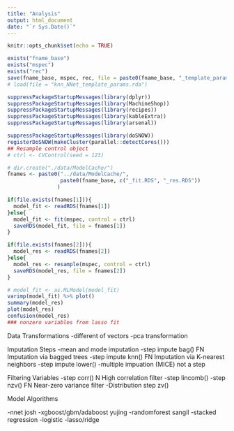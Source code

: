 ```yaml
---
title: "Analysis"
output: html_document
date: "`r Sys.Date()`"
---
```


```r
knitr::opts_chunk$set(echo = TRUE)
```

```r
exists("fname_base")
exists("mspec")
exists("rec")
save(fname_base, mspec, rec, file = paste0(fname_base, "_template_params.rda"))
# load(file = "knn_NNet_template_params.rda")
```

```r
suppressPackageStartupMessages(library(dplyr))
suppressPackageStartupMessages(library(MachineShop))
suppressPackageStartupMessages(library(recipes))
suppressPackageStartupMessages(library(kableExtra))
suppressPackageStartupMessages(library(arsenal))
```

```r
suppressPackageStartupMessages(library(doSNOW))
registerDoSNOW(makeCluster(parallel::detectCores()))
## Resample control object
# ctrl <- CVControl(seed = 123)
```


```r
# dir.create("./data/ModelCache/")
fnames <- paste0("../data/ModelCache/",
                 paste0(fname_base, c("_fit.RDS", "_res.RDS"))
                )

if(file.exists(fnames[1])){
  model_fit <- readRDS(fnames[1])
}else{
  model_fit <- fit(mspec, control = ctrl)
  saveRDS(model_fit, file = fnames[1])
}

if(file.exists(fnames[2])){
  model_res <- readRDS(fnames[2])
}else{
  model_res <- resample(mspec, control = ctrl)
  saveRDS(model_res, file = fnames[2])
}

# model_fit <- as.MLModel(model_fit)
varimp(model_fit) %>% plot()
summary(model_res)
plot(model_res)
confusion(model_res)
### nonzero variables from lasso fit

```

Data Transformations
-different of vectors
-pca transformation

Imputation Steps
-mean and mode imputation
-step impute bag() FN Imputation via bagged trees
-step impute knn() FN Imputation via K-nearest neighbors
-step impute lower()
-multiple impuation (MICE) not a step

Filtering Variables
-step corr() N High correlation filter
-step lincomb()
-step nzv() FN Near-zero variance filter
-Distribution step zv()

Model Algorithms

-nnet josh
-xgboost/gbm/adaboost yujing
-randomforest sangil
-stacked regression
-logistic
-lasso/ridge
